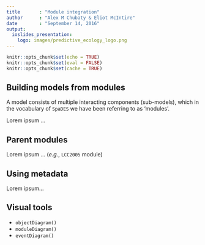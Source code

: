 ```yaml
---
title       : "Module integration"
author      : "Alex M Chubaty & Eliot McIntire"
date        : "September 14, 2016"
output:
  ioslides_presentation:
    logo: images/predictive_ecology_logo.png
---
```


```r
knitr::opts_chunk$set(echo = TRUE)
knitr::opts_chunk$set(eval = FALSE)
knitr::opts_chunk$set(cache = TRUE)
```

## Building models from modules

A model consists of multiple interacting components (sub-models), which in the vocabulary of `SpaDES` we have been referring to as 'modules'.

Lorem ipsum ...

## Parent modules

Lorem ipsum ... (*e.g.*, `LCC2005` module)

## Using metadata

Lorem ipsum...

## Visual tools

- `objectDiagram()`
- `moduleDiagram()`
- `eventDiagram()`
